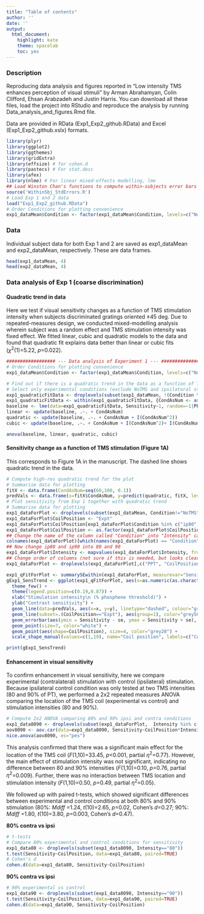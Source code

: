 ```yaml
---
title: "Table of contents"
author: ''
date: ''
output:
  html_document:
    highlight: kate
    theme: spacelab
    toc: yes
---
```


### Description
Reproducing data analysis and figures reported in "Low intensity TMS enhances perception of visual stimuli" by Arman Abrahamyan, Colin Clifford, Ehsan Arabzadeh and Justin Harris. You can download all these files, load the project into RStudio and reproduce the analysis by running Data\_analysis\_and_figures.Rmd file. 


Data are provided in RData (Exp1\_Exp2\_github.RData) and Excel (Exp1_Exp2_github.xslx) formats. 

```r
library(plyr)
library(ggplot2)
library(ggthemes)
library(gridExtra)
library(effsize) # for cohen.d
library(pastecs) # For stat.desc
library(afex)
library(nlme) # For linear mixed-effects modelling, lme
## Load Winston Chan's functions to compute within-subjects error bars
source('WithinSbj_StdErrors.R')
# Load Exp 1 and 2 data 
load("Exp1_Exp2_github.RData")
# Order Conditions for plotting convenience
exp1_dataMean$Condition <- factor(exp1_dataMean$Condition, levels=c("NoTMS", "ip80", "ip90", "60", "70", "80", "90", "100"))
```

### Data
Individual subject data for both Exp 1 and 2 are saved as exp1\_dataMean and exp2\_dataMean, respectively. These are data frames. 

```r
head(exp1_dataMean, 4)
head(exp2_dataMean, 4)
```


### Data analysis of Exp 1 (coarse discrimination)
#### Quadratic trend in data 
Here we test if visual sensitivity changes as a function of TMS stimulation intensity when subjects discriminated gratings oriented ±45 deg. Due to repeated-measures design, we conducted mixed-modelling analysis wherein subject was a random effect and TMS stimulation intensity was fixed effect. We fitted linear, cubic and quadratic models to the data and found that quadratic fit explains data better than linear or cubic fits ($\chi^2$(1)=5.22, *p*=0.022).

```r
################## --- Data analysis of Experiment 1 --- ###################
# Order Conditions for plotting convenience
exp1_dataMean$Condition <- factor(exp1_dataMean$Condition, levels=c("NoTMS", "ip80", "ip90", "60", "70", "80", "90", "100"))

# Find out if there is a quadratic trend in the data as a function of TMS intensity
# Select only experimental conditions (exclude NoTMS and ipsilatoral stimulation)
exp1_quadraticFitData <- droplevels(subset(exp1_dataMean, !(Condition %in% c("ip80", "ip90", "NoTMS"))))
exp1_quadraticFitData <- within(exp1_quadraticFitData, {CondAsNum <- as.numeric(as.character(Condition)) })
baseline <- lme(data=exp1_quadraticFitData, Sensitivity~1, random=~1|PPT/CondAsNum, method="ML")
linear <- update(baseline, .~. + CondAsNum)
quadratic <- update(baseline, .~. + CondAsNum + I(CondAsNum^2))
cubic <- update(baseline, .~. + CondAsNum + I(CondAsNum^2)+ I(CondAsNum^3))

```

```r
anova(baseline, linear, quadratic, cubic)
```

#### Sensitivity change as a function of TMS stimulation (Figure 1A) 
This corresponds to Figure 1A in the manuscript. The dashed line shows quadratic trend in the data. 

```r
# Compute high-res quadratic trend for the plot
# Summarise data for plotting
fitX <- data.frame(CondAsNum=seq(60,100, 0.1))
predVals <- data.frame(x=fitX$CondAsNum, y=predict(quadratic, fitX, level=0))
# Plot sensitivity from Exp 1 together with quadratic trend
# Summarise data for plotting
exp1_dataForPlot <- droplevels(subset(exp1_dataMean, Condition!="NoTMS"))
exp1_dataForPlot$CoilPosition <- "Expt"
exp1_dataForPlot$CoilPosition[exp1_dataForPlot$Condition %in% c("ip80", "ip90")] <- "Cntr"
exp1_dataForPlot$CoilPosition <- as.factor(exp1_dataForPlot$CoilPosition)
## Change the name of the column called "Condition" into "Intensity" cause it is more intuitive
colnames(exp1_dataForPlot)[which(names(exp1_dataForPlot) == "Condition")] <- "Intensity"
## Now change ip80 and ip90 into 80 and 90
exp1_dataForPlot$Intensity <- mapvalues(exp1_dataForPlot$Intensity, from = c("ip80", "ip90"), to = c("80", "90"))
## Change order of columns (not sure if this is needed, but looks clearer)
exp1_dataForPlot <- droplevels(exp1_dataForPlot[,c("PPT", "CoilPosition", "Intensity", "Th", "Sensitivity")])

exp1_qFitForPlot <- summarySEwithin(exp1_dataForPlot, measurevar="Sensitivity", withinvars=c("Intensity", "CoilPosition"), idvar="PPT")
gExp1_SensTrend <- ggplot(exp1_qFitForPlot, aes(x=as.numeric(as.character(Intensity)), y=Sensitivity, color=CoilPosition)) + 
  theme_few() + 
  theme(legend.position=c(0.19,0.87)) + 
  xlab("Stimulation intensity\n (% phosphene threshold)") + 
  ylab("Contrast sensitivity") + 
  geom_line(data=predVals, aes(x=x, y=y), linetype="dashed", colour="grey70", size=.3) +
  geom_line(subset=.(CoilPosition=="Expt"), aes(group=1), color="grey50", size=1) + 
  geom_errorbar(aes(ymin = Sensitivity - se, ymax = Sensitivity + se), width = 0.00, size = 0.2, color="grey50") +   # Change "se" to "ci" to plot 95% conf intervals
  geom_point(size=7, color="white") +
  geom_point(aes(shape=CoilPosition), size=4, color="grey20") + 
  scale_shape_manual(values=c(1,19), name="Coil position", labels=c("Control (Ipsi)","Experimental (Contra)"))

print(gExp1_SensTrend)
```

#### Enhancement in visual sensitivity
To confirm enhancement in visual sensitivity, here we compare experimental (contralateral) stimulation with control (ipsilateral) stimulation. Because ipsilateral control condition was only tested at two TMS intensities (80 and 90% of PT), we performed a 2x2 repeated measures ANOVA comparing the location of the TMS coil (experimental vs control) and stimulation intensities (80 and 90%). 

```r
# Compute 2x2 ANOVA comparing 80% and 90% ipsi and contra conditions
exp1_data8090 <- droplevels(subset(exp1_dataForPlot,  Intensity %in% c("80", "90")))
aov8090 <- aov.car(data=exp1_data8090, Sensitivity~CoilPosition*Intensity+Error(PPT/(CoilPosition*Intensity)), return="Anova", args.return=list(es="pes"))
nice.anova(aov8090, es="pes")
```

This analysis confirmed that there was a significant main effect for the location of the TMS coil (*F*(1,10)=33.45, *p*<0.001, partial $\eta^2$=0.77). However, the main effect of stimulation intensity was not significant, indicating no difference between 80 and 90% intensities (*F*(1,10)=0.10, *p*=0.76, partial $\eta^2$=0.009). Further, there was no interaction between TMS location and stimulation intensity (*F*(1,10)=0.50, *p*=0.49, partial $\eta^2$=0.05).

We followed up with paired t-tests, which showed significant differences between experimental and control conditions at both 80% and 90% stimulation (80%: *Mdiff* =1.24, *t*(10)=2.65, *p*=0.02, Cohen’s *d*=0.27; 90%: *Mdiff* =1.80, *t*(10)=3.80, *p*=0.003, Cohen’s *d*=0.47).

**80% contra vs ipsi**
```r
# t-tests
# Compare 80% experimental and control conditions for sensitivity
exp1_data80 <- droplevels(subset(exp1_data8090, Intensity=="80"))
t.test(Sensitivity~CoilPosition, data=exp1_data80, paired=TRUE)
# Cohen's d
cohen.d(data=exp1_data80, Sensitivity~CoilPosition)
```

**90% contra vs ipsi**
```r
# 90% experimental vs control 
exp1_data90 <- droplevels(subset(exp1_data8090, Intensity=="90"))
t.test(Sensitivity~CoilPosition, data=exp1_data90, paired=TRUE)
cohen.d(data=exp1_data90, Sensitivity~CoilPosition)
```

